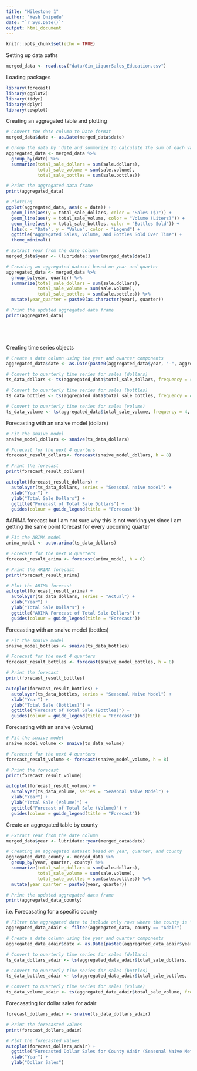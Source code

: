 ```yaml
---
title: "Milestone 1"
author: "Yesh Onipede"
date: "`r Sys.Date()`"
output: html_document
---
```


```r
knitr::opts_chunk$set(echo = TRUE)
```

Setting up data paths 
```r
merged_data <- read.csv("data/Gin_LiquorSales_Education.csv")

```

Loading packages 
```r
library(forecast)
library(ggplot2)
library(tidyr)
library(dplyr)
library(cowplot)


```
Creating an aggregated table and plotting 
```r
# Convert the date column to Date format 
merged_data$date <- as.Date(merged_data$date)

# Group the data by 'date and summarize to calculate the sum of each variable for each date
aggregated_data <- merged_data %>%
  group_by(date) %>%
  summarize(total_sale_dollars = sum(sale.dollars),
            total_sale_volume = sum(sale.volume),
            total_sale_bottles = sum(sale.bottles))

# Print the aggregated data frame
print(aggregated_data)

# Plotting
ggplot(aggregated_data, aes(x = date)) +
  geom_line(aes(y = total_sale_dollars, color = "Sales ($)")) +
  geom_line(aes(y = total_sale_volume, color = "Volume (Liters)")) +
  geom_line(aes(y = total_sale_bottles, color = "Bottles Sold")) +
  labs(x = "Date", y = "Value", color = "Legend") +
  ggtitle("Aggregated Sales, Volume, and Bottles Sold Over Time") +
  theme_minimal()


```

```r


# Extract Year from the date column
merged_data$year <- (lubridate::year(merged_data$date))

# Creating an aggregated dataset based on year and quarter
aggregated_data <- merged_data %>%
  group_by(year, quarter) %>%
  summarize(total_sale_dollars = sum(sale.dollars),
            total_sale_volume = sum(sale.volume),
            total_sale_bottles = sum(sale.bottles)) %>%
  mutate(year_quarter = paste0(as.character(year), quarter))

# Print the updated aggregated data frame
print(aggregated_data)






```

Creating time series objects
```r

# Create a date column using the year and quarter components
aggregated_data$date <- as.Date(paste0(aggregated_data$year, "-", aggregated_data$quarter), format = "%Y-%m")

# Convert to quarterly time series for sales (dollars)
ts_data_dollars <- ts(aggregated_data$total_sale_dollars, frequency = 4, start = c(min(aggregated_data$year), 1))

# Convert to quarterly time series for sales (bottles)
ts_data_bottles <- ts(aggregated_data$total_sale_bottles, frequency = 4, start = c(min(aggregated_data$year), 1))

# Convert to quarterly time series for sales (volume)
ts_data_volume <- ts(aggregated_data$total_sale_volume, frequency = 4, start = c(min(aggregated_data$year), 1))


```



Forecasting with an snaive model (dollars)
```r
# Fit the snaive model
snaive_model_dollars <- snaive(ts_data_dollars)

# Forecast for the next 4 quarters
forecast_result_dollars<- forecast(snaive_model_dollars, h = 8)

# Print the forecast
print(forecast_result_dollars)

autoplot(forecast_result_dollars) + 
  autolayer(ts_data_dollars, series = "Seasonal naive model") +
  xlab("Year") +
  ylab("Total Sale Dollars") +
  ggtitle("Forecast of Total Sale Dollars") +
  guides(colour = guide_legend(title = "Forecast"))  

```
#ARIMA forecast but I am not sure why this is not working yet since I am getting the same point forecast for every upcoming quarter 
```r
# Fit the ARIMA model
arima_model <- auto.arima(ts_data_dollars)

# Forecast for the next 8 quarters
forecast_result_arima <- forecast(arima_model, h = 8)

# Print the ARIMA forecast
print(forecast_result_arima)

# Plot the ARIMA forecast
autoplot(forecast_result_arima) + 
  autolayer(ts_data_dollars, series = "Actual") +
  xlab("Year") +
  ylab("Total Sale Dollars") +
  ggtitle("ARIMA Forecast of Total Sale Dollars") +
  guides(colour = guide_legend(title = "Forecast"))

```

Forecasting with an snaive model (bottles)
```r
# Fit the snaive model
snaive_model_bottles <- snaive(ts_data_bottles)

# Forecast for the next 4 quarters
forecast_result_bottles <- forecast(snaive_model_bottles, h = 8)

# Print the forecast
print(forecast_result_bottles)

autoplot(forecast_result_bottles) + 
  autolayer(ts_data_bottles, series = "Seasonal Naive Model") +
  xlab("Year") +
  ylab("Total Sale (Bottles)") +
  ggtitle("Forecast of Total Sale (Bottles)") +
  guides(colour = guide_legend(title = "Forecast"))  
```

Forecasting with an snaive (volume)
```r
# Fit the snaive model
snaive_model_volume <- snaive(ts_data_volume)

# Forecast for the next 4 quarters
forecast_result_volume <- forecast(snaive_model_volume, h = 8)

# Print the forecast
print(forecast_result_volume)

autoplot(forecast_result_volume) + 
  autolayer(ts_data_volume, series = "Seasonal Naive Model") +
  xlab("Year") +
  ylab("Total Sale (Volume)") +
  ggtitle("Forecast of Total Sale (Volume)") +
  guides(colour = guide_legend(title = "Forecast"))  

```

Create an aggregated table by county
```r
# Extract Year from the date column
merged_data$year <- lubridate::year(merged_data$date)

# Creating an aggregated dataset based on year, quarter, and county
aggregated_data_county <- merged_data %>%
  group_by(year, quarter, county) %>%
  summarize(total_sale_dollars = sum(sale.dollars),
            total_sale_volume = sum(sale.volume),
            total_sale_bottles = sum(sale.bottles)) %>%
  mutate(year_quarter = paste0(year, quarter))

# Print the updated aggregated data frame
print(aggregated_data_county)

```

i.e. Forecasating for a specific county 
```r

# Filter the aggregated data to include only rows where the county is "Adair"
aggregated_data_adair <- filter(aggregated_data, county == "Adair")

# Create a date column using the year and quarter components
aggregated_data_adair$date <- as.Date(paste0(aggregated_data_adair$year, "-", aggregated_data_adair$quarter), format = "%Y-%m")

# Convert to quarterly time series for sales (dollars)
ts_data_dollars_adair <- ts(aggregated_data_adair$total_sale_dollars, frequency = 4, start = c(min(aggregated_data_adair$year), 1))

# Convert to quarterly time series for sales (bottles)
ts_data_bottles_adair <- ts(aggregated_data_adair$total_sale_bottles, frequency = 4, start = c(min(aggregated_data_adair$year), 1))

# Convert to quarterly time series for sales (volume)
ts_data_volume_adair <- ts(aggregated_data_adair$total_sale_volume, frequency = 4, start = c(min(aggregated_data_adair$year), 1))

```

Forecasating for dollar sales for adair
```r

forecast_dollars_adair <- snaive(ts_data_dollars_adair)

# Print the forecasted values
print(forecast_dollars_adair)

# Plot the forecasted values
autoplot(forecast_dollars_adair) +
  ggtitle("Forecasted Dollar Sales for County Adair (Seasonal Naive Method)") +
  xlab("Year") +
  ylab("Dollar Sales")
```